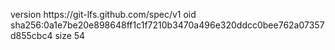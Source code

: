 version https://git-lfs.github.com/spec/v1
oid sha256:0a1e7be20e898648ff1c1f7210b3470a496e320ddcc0bee762a07357d855cbc4
size 54
